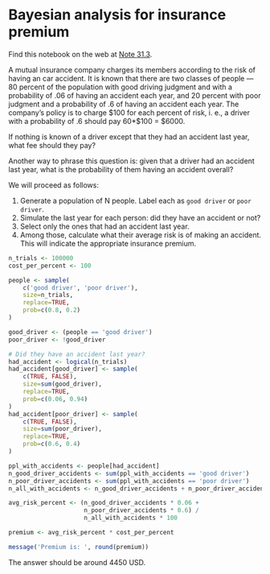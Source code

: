 # Bayesian analysis for insurance premium


Find this notebook on the web at
<a class="quarto-xref" href="https://resampling-stats.github.io/latest-r/bayes_simulation.html#nte-bayes_accidents">Note <span>31.3</span></a>.

A mutual insurance company charges its members according to the risk of
having an car accident. It is known that there are two classes of people
— 80 percent of the population with good driving judgment and with a
probability of .06 of having an accident each year, and 20 percent with
poor judgment and a probability of .6 of having an accident each year.
The company’s policy is to charge \$100 for each percent of risk, i. e.,
a driver with a probability of .6 should pay 60\*\$100 = \$6000.

If nothing is known of a driver except that they had an accident last
year, what fee should they pay?

Another way to phrase this question is: given that a driver had an
accident last year, what is the probability of them having an accident
overall?

We will proceed as follows:

1.  Generate a population of N people. Label each as `good driver` or
    `poor driver`.
2.  Simulate the last year for each person: did they have an accident or
    not?
3.  Select only the ones that had an accident last year.
4.  Among those, calculate what their average risk is of making an
    accident. This will indicate the appropriate insurance premium.

```r
n_trials <- 100000
cost_per_percent <- 100

people <- sample(
    c('good driver', 'poor driver'),
    size=n_trials,
    replace=TRUE,
    prob=c(0.8, 0.2)
)

good_driver <- (people == 'good driver')
poor_driver <- !good_driver

# Did they have an accident last year?
had_accident <- logical(n_trials)
had_accident[good_driver] <- sample(
    c(TRUE, FALSE),
    size=sum(good_driver),
    replace=TRUE,
    prob=c(0.06, 0.94)
)
had_accident[poor_driver] <- sample(
    c(TRUE, FALSE),
    size=sum(poor_driver),
    replace=TRUE,
    prob=c(0.6, 0.4)
)

ppl_with_accidents <- people[had_accident]
n_good_driver_accidents <- sum(ppl_with_accidents == 'good driver')
n_poor_driver_accidents <- sum(ppl_with_accidents == 'poor driver')
n_all_with_accidents <- n_good_driver_accidents + n_poor_driver_accidents

avg_risk_percent <- (n_good_driver_accidents * 0.06 +
                     n_poor_driver_accidents * 0.6) /
                     n_all_with_accidents * 100

premium <- avg_risk_percent * cost_per_percent

message('Premium is: ', round(premium))
```

The answer should be around 4450 USD.
